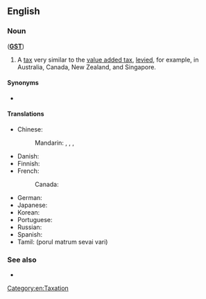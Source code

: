 ==English==
{{wikipedia}}

===Noun===
{{en-noun|head=[[goods]] [[and]] [[service]]s [[tax]]|es}} ('''[[GST]]''')

# A [[tax]] very similar to the [[value added tax]], [[levy|levied]], for example, in Australia, Canada, New Zealand, and Singapore.

====Synonyms====
* {{l|en|value added tax}}

====Translations====
{{trans-top|tax very similar to the value added tax}}
* Chinese:
*: Mandarin: {{t|cmn|商品及服務稅|sc=Hani}}, {{t|cmn|商品及服务税|tr=shāngpǐn jí fúwù shuì|sc=Hani}}, {{qualifier|Singapore}} {{t+|cmn|消費稅|sc=Hani}}, {{t+|cmn|消费税|tr=xiāofèishuì|sc=Hani}}
* Danish: {{t-needed|da}}
* Finnish: {{t+|fi|arvonlisävero}}
* French:
*: Canada: {{t|fr|taxe sur les produits et services|f}}
{{trans-mid}}
* German: {{t-needed|de}}
* Japanese: {{t|ja|商品サービス税|tr=shōhin-sābisu zei|sc=Jpan}}
* Korean: {{t-needed|ko}}
* Portuguese: {{t-needed|pt}}
* Russian: {{t|ru|нало́г на това́ры и услу́ги|m}}
* Spanish: {{t|es|impuesto a la venta de los bienes y servicios|m}}
* Tamil: (porul matrum sevai vari)
{{trans-bottom}}

===See also===
* {{l|en|sales tax}}

[[Category:en:Taxation]]